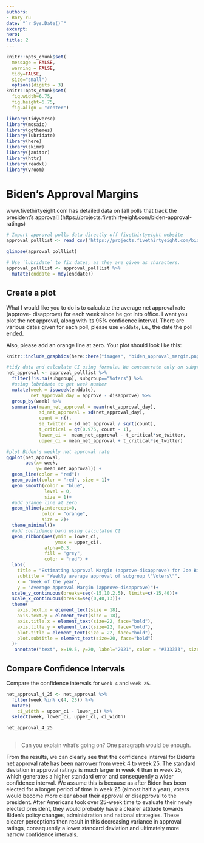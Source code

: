 ```yaml
---
authors:
- Rory Yu
date: "`r Sys.Date()`"
excerpt: 
hero: 
title: 2
---
```


```r
knitr::opts_chunk$set(
  message = FALSE, 
  warning = FALSE, 
  tidy=FALSE,
  size="small")
  options(digits = 3)
knitr::opts_chunk$set(
  fig.width=6.75, 
  fig.height=6.75,
  fig.align = "center")
```

```r
library(tidyverse)
library(mosaic)
library(ggthemes)
library(lubridate)
library(here)
library(skimr)
library(janitor)
library(httr)
library(readxl)
library(vroom)
```

# Biden's Approval Margins

www.fivethirtyeight.com has detailed data on [all polls that track the president's approval]
(https://projects.fivethirtyeight.com/biden-approval-ratings)

```r

# Import approval polls data directly off fivethirtyeight website
approval_polllist <- read_csv('https://projects.fivethirtyeight.com/biden-approval-data/approval_polllist.csv') 

glimpse(approval_polllist)

# Use `lubridate` to fix dates, as they are given as characters.
approval_polllist <- approval_polllist %>% 
  mutate(enddate = mdy(enddate))

```

## Create a plot

What I would like you to do is to calculate the average net approval rate (approve- disapprove) for each week since he got into office. I want you plot the net approval, along with its 95% confidence interval. There are various dates given for each poll, please use `enddate`, i.e., the date the poll ended.

Also, please add an orange line at zero. Your plot should look like this:

```r
knitr::include_graphics(here::here("images", "biden_approval_margin.png"), error = FALSE)
```

```r

#tidy data and calculate CI using formula. We concentrate only on subgroup "voters"
net_approval <- approval_polllist %>% 
  filter(!is.na(subgroup), subgroup=="Voters") %>%
  #using lubridate to get week number
  mutate(week = isoweek(enddate),
         net_approval_day = approve - disapprove) %>% 
  group_by(week) %>%
  summarise(mean_net_approval = mean(net_approval_day),
            sd_net_approval = sd(net_approval_day),
            count = n(),
            se_twitter = sd_net_approval / sqrt(count),
            t_critical = qt(0.975, count - 1),
            lower_ci =  mean_net_approval - t_critical*se_twitter,
            upper_ci = mean_net_approval + t_critical*se_twitter)
```

```r
#plot Biden's weekly net approval rate
ggplot(net_approval, 
       aes(x= week, 
           y= mean_net_approval)) +
  geom_line(color = "red")+
  geom_point(color = "red", size = 1)+
  geom_smooth(color = "blue",
              level = 0,
              size = 1)+
  #add orange line at zero
  geom_hline(yintercept=0, 
             color = "orange", 
             size = 2)+
  theme_minimal()+
  #add confidence band using calculated CI
  geom_ribbon(aes(ymin = lower_ci, 
                  ymax = upper_ci),
              alpha=0.3,
              fill = "grey",
              color = "red") + 
  labs(
    title = "Estimating Approval Margin (approve-disapprove) for Joe Biden",
    subtitle = "Weekly average approval of subgroup \"Voters\"",
    x = "Week of the year",
    y = "Average Approval Margin (approve-disapprove)")+
  scale_y_continuous(breaks=seq(-15,10,2.5), limits=c(-15,40))+
  scale_x_continuous(breaks=seq(0,40,13))+
  theme(
    axis.text.x = element_text(size = 18),
    axis.text.y = element_text(size = 18),
    axis.title.x = element_text(size=22, face="bold"),
    axis.title.y = element_text(size=22, face="bold"),
    plot.title = element_text(size = 22, face="bold"),
    plot.subtitle = element_text(size=20, face="bold")
  )+
   annotate("text", x=19.5, y=20, label="2021", color = "#333333", size=8)


```

## Compare Confidence Intervals

Compare the confidence intervals for `week 4` and `week 25`. 

```r
net_approval_4_25 <- net_approval %>% 
  filter(week %in% c(4, 25)) %>% 
  mutate(
    ci_width = upper_ci - lower_ci) %>% 
  select(week, lower_ci, upper_ci, ci_width)

net_approval_4_25
  
```
> Can you explain what's going on? One paragraph would be enough.

From the results, we can clearly see that the confidence interval for Biden's net approval rate has been narrower from week 4 to week 25. The standard deviation in approval ratings is much larger in week 4 than in week 25, which generates a higher standard error and consequently a wider confidence interval. We assume this is because as after Biden has been elected for a longer period of time in week 25 (almost half a year), voters would become more clear about their approval or disapproval to the president. After Americans took over 25-week time to evaluate their newly elected president, they would probably have a clearer attitude towards Biden's policy changes, administration and national strategies. These clearer perceptions then result in this decreasing variance in approval ratings, consequently a lower standard deviation and ultimately more narrow confidence intervals.
